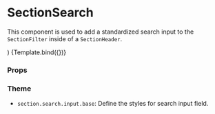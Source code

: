 
<Meta title="Components/Section/SectionSearch" component={SectionSearch} />

# SectionSearch

This component is used to add a standardized search input to the `SectionFilter` inside of a `SectionHeader`.

  <Section>
    <SectionHeader>
      <SectionFilter initialValues={{ search: '' }} onFilter={action('filter')}>
        <SectionSearch {...args} />
      </SectionFilter>
    </SectionHeader>
  </Section>
)

<Canvas>
  <Story name="Default">{Template.bind({})}</Story>
</Canvas>

### Props

<ArgsTable story="Default" />

### Theme

- `section.search.input.base`: Define the styles for search input field.
